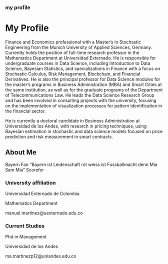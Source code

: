 ### my profile

# My Profile



<p style="text-align: justify;">

Finance and Economics professional with a Master's in Stochastic Engineering from the Munich University of Applied Sciences, Germany. Currently holds the position of full-time research professor in the Mathematics Department at Universidad Externado. He is responsible for undergraduate courses in Data Science, including Introduction to Data Science, Bayesian Statistics, and specializations in Finance with a focus on Stochastic Calculus, Risk Management, Blockchain, and Financial Derivatives. He is also the principal professor for Data Science modules for the master's programs in Business Administration (MBA) and Smart Cities at the same institution, as well as for the graduate programs of the Department of Telecommunications Law. He leads the Data Science Research Group and has been involved in consulting projects with the university, focusing on the implementation of visualization processes for pattern identification in the financial sector.

He is currently a doctoral candidate in Business Administration at Universidad de los Andes, with research in pricing techniques, using Bayesian estimation in stochastic and data science models focused on price prediction and risk measurement in smart contracts.

</p>



## About Me

Bayern Fan "Bayern ist Leidenschaft rot weiss ist Fussballmacht denn Mia Sam Mia" Scorefor 




### University affiliation

Universidad Externado de Colombia

Mathematics Department

manuel.martinez@uexternado.edu.co

### Current Studies

Phd in Management

Universidad de los Andes

ma.martinezp12@uniandes.edu.co








